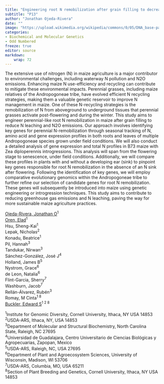 ```yaml
---
title: "Engineering root N remobilization after grain filling to decrease greenhouse gas emissions and N leaching in corn agriculture"
subtitle: "P13"
author: "Jonathan Ojeda-Rivera"
date: ""
image: "https://upload.wikimedia.org/wikipedia/commons/0/05/DNA_base-pair_diagram.jpg"
categories: 
- Biochemical and Molecular Genetics
- Odd Numbered
freeze: true
editor: source
markdown: 
    wrap: 72
---
```


The extensive use of nitrogen (N) in maize agriculture is a major contributor to environmental challenges, including waterway N pollution and N2O emissions. Enhancing maize N use-efficiency and recycling can contribute to mitigate these environmental impacts. Perennial grasses, including maize relatives of the Andropogoneae tribe, have evolved efficient N recycling strategies, making them a valuable genetic reservoir to improve N management in maize. One of these N-recycling strategies is the remobilization of N from aboveground to underground tissues that perennial grasses activate post-flowering and during the winter. This study aims to engineer perennial-like root N remobilization in maize after grain filling to reduce N leaching and N2O emissions. Our approach involves identifying key genes for perennial N-remobilization through seasonal tracking of N, amino acid and gene expression profiles in both roots and leaves of multiple Andropogoneae species grown under field conditions. We will also conduct a detailed analysis of gene expression and total N profiles in B73 maize with Zea diploperennis introgressions. This analysis will span from the flowering stage to senescence, under field conditions. Additionally, we will compare these profiles in plants with and without a developing ear (sink) to pinpoint key genes responsible for root N remobilization in the absence of an N sink after flowering. Following the identification of key genes, we will employ comparative evolutionary genomics within the Andropogoneae tribe to further refine our selection of candidate genes for root N remobilization. These genes will subsequently be introduced into maize using genetic engineering or introgression techniques. This study aims to contribute to reducing greenhouse gas emissions and N leaching, paving the way for more sustainable maize agriculture practices.

<a href='mailto:joo29@cornell.edu'>Ojeda-Rivera, Jonathan O</a><sup>1</sup><br><a href='mailto:eo235@cornell.edu'>Oren, Elad</a><sup>1</sup><br>Hsu, Sheng-Kai<sup>1</sup><br>Lepak, Nicholas<sup>2</sup><br>Konadu, Beatrice<sup>1</sup><br>Pil, Hannah<sup>3</sup><br>Tandukar, Nirwan<sup>3</sup><br>Sánchez-González, José J<sup>4</sup><br>Holland, James B<sup>5</sup><br>Nystrom, Grace<sup>6</sup><br>de Leon, Natalia<sup>6</sup><br>Flint-Garcia, Sherry<sup>7</sup><br>Washburn, Jacob<sup>7</sup><br>Rellán-Álvarez, Rubén<sup>3</sup><br>Romay, M Cinta<sup>1 8</sup><br><a href='mailto:esb33@cornell.edu'>Buckler, Edward S</a><sup>1 2 8</sup><br>

<sup>1</sup>Institute for Genomic Diversity, Cornell University, Ithaca, NY USA 14853<br><sup>2</sup>USDA-ARS, Ithaca, NY, USA 14853<br><sup>3</sup>Department of Molecular and Structural Biochemistry, North Carolina State, Raleigh, NC 27695<br><sup>4</sup>Universidad de Guadalajara, Centro Universitario de Ciencias Biológicas y Agropecuarias, Zapopan, Mexico<br><sup>5</sup>USDA-ARS, Raleigh, NC, USA 27695<br><sup>6</sup>Department of Plant and Agroecosystem Sciences, University of Wisconsin, Madison, WI 53706<br><sup>7</sup>USDA-ARS, Columbia, MO, USA 65211<br><sup>8</sup>Section of Plant Breeding and Genetics, Cornell University, Ithaca, NY USA 14853<br>